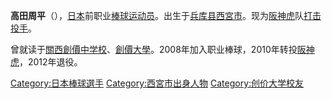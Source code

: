 {{expand japanese|time=2018-12-28}}
{{blpunsourced|time=2018-12-28}}
{{Japanese|japanese=髙田周平|kana=たかだ しゅうへい|romaji=takada shuhei}}

'''高田周平'''（{{bd|1985年|6月3日}}），[[日本|日本]]前职业[[棒球运动员|棒球运动员]]。出生于[[兵库县|兵库县]][[西宮市|西宮市]]。现为[[阪神虎|阪神虎]]队[[打击投手|打击投手]]。

曾就读于[[關西創價中学校|關西創價中学校]]、[[創價大學|創價大學]]。2008年加入职业棒球{{link-ja|信浓Grandserows|信濃グランセローズ}}，2010年转投[[阪神虎|阪神虎]]，2012年退役。

{{DEFAULTSORT:Takada Shuhei}}
[[Category:日本棒球選手|Category:日本棒球選手]]
[[Category:西宮市出身人物|Category:西宮市出身人物]]
[[Category:创价大学校友|Category:创价大学校友]]
{{japan-bio-stub}}